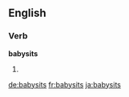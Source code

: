 ==English==

===Verb===
'''babysits'''

# {{en-third-person singular of|babysit}}

[[de:babysits]]
[[fr:babysits]]
[[ja:babysits]]